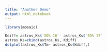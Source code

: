 ```yaml
---
title: "Another Demo"
output: html_notebook
---
```


```r
library(mosaic)
```

```r
Kdiff= astros_Ks$`SO% 16`- astros_Ks$`SO% 17`
astros_Ks=cbind(astros_Ks, Kdiff)
dotplot(astros_Ks$Tm~ astros_Ks$Kdiff,)
```
